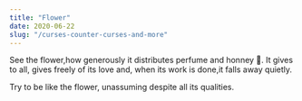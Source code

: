 ```yaml
---
title: "Flower"
date: 2020-06-22
slug: "/curses-counter-curses-and-more"
---
```


See the flower,how generously it distributes perfume and  honney 🍯.
It gives to all, gives freely of its love and, when its work is done,it falls away quietly.

Try to be like the flower, unassuming despite all its qualities.


